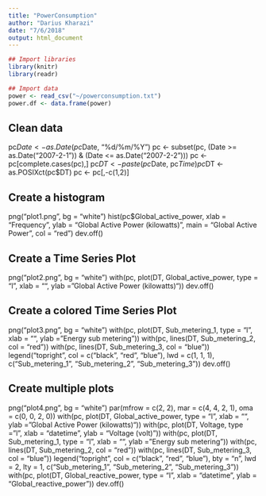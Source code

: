 ```yaml
---
title: "PowerConsumption"
author: "Darius Kharazi"
date: "7/6/2018"
output: html_document
---
```


```r
## Import libraries
library(knitr)
library(readr)

## Import data
power <- read_csv("~/powerconsumption.txt")
power.df <- data.frame(power)
```

## Clean data
pc$Date <- as.Date(pc$Date, "%d/%m/%Y")
pc <- subset(pc, (Date >= as.Date("2007-2-1")) & (Date <= as.Date("2007-2-2")))
pc <- pc[complete.cases(pc),]
pc$DT <- paste(pc$Date, pc$Time)
pc$DT <- as.POSIXct(pc$DT)
pc <- pc[,-c(1,2)]

## Create a histogram
png("plot1.png", bg = "white")
hist(pc$Global_active_power, xlab = "Frequency", ylab = "Global Active Power (kilowatts)", main = "Global Active Power", col = "red")
dev.off()

## Create a Time Series Plot
png("plot2.png", bg = "white")
with(pc, plot(DT, Global_active_power, type = "l", xlab = "", ylab = "Global Active Power (kilowatts)"))
dev.off()

## Create a colored Time Series Plot
png("plot3.png", bg = "white")
with(pc, plot(DT, Sub_metering_1, type = "l", xlab = "", ylab = "Energy sub metering"))
with(pc, lines(DT, Sub_metering_2, col = "red"))
with(pc, lines(DT, Sub_metering_3, col = "blue"))
legend("topright", col = c("black", "red", "blue"), lwd = c(1, 1, 1), c("Sub_metering_1", "Sub_metering_2", "Sub_metering_3"))
dev.off()

## Create multiple plots
png("plot4.png", bg = "white")
par(mfrow = c(2, 2), mar = c(4, 4, 2, 1), oma = c(0, 0, 2, 0))
with(pc, plot(DT, Global_active_power, type = "l", xlab = "", ylab = "Global Active Power (kilowatts)"))
with(pc, plot(DT, Voltage, type = "l", xlab = "datetime", ylab = "Voltage (volt)"))
with(pc, plot(DT, Sub_metering_1, type = "l", xlab = "", ylab = "Energy sub metering"))
with(pc, lines(DT, Sub_metering_2, col = "red"))
with(pc, lines(DT, Sub_metering_3, col = "blue"))
legend("topright", col = c("black", "red", "blue"), bty = "n", lwd = 2, lty = 1, c("Sub_metering_1", "Sub_metering_2", "Sub_metering_3"))
with(pc, plot(DT, Global_reactive_power, type = "l", xlab = "datetime", ylab = "Global_reactive_power"))
dev.off()
